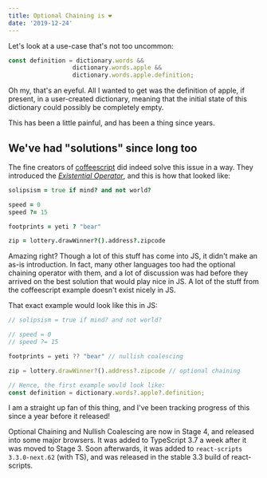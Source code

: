 ```yaml
---
title: Optional Chaining is ❤
date: '2019-12-24'
---
```


Let's look at a use-case that's not too uncommon:

```js
const definition = dictionary.words &&
                  dictionary.words.apple &&
                  dictionary.words.apple.definition;
```

Oh my, that's an eyeful. All I wanted to get was the definition of apple, if
present, in a user-created dictionary, meaning that the initial state of this
dictionary could possibly be completely empty.

This has been a little painful, and has been a thing since years.

## We've had "solutions" since long too

The fine creators of [coffeescript](https://coffeescript.org/) did indeed solve
this issue in a way. They introduced the [_Existential
Operator_](https://coffeescript.org/#existential-operator), and this is how that
looked like:

```coffeescript
solipsism = true if mind? and not world?

speed = 0
speed ?= 15

footprints = yeti ? "bear"

zip = lottery.drawWinner?().address?.zipcode
```

Amazing right? Though a lot of this stuff has come into JS, it didn't make an
as-is introduction. In fact, many other languages too had the optional chaining
operator with them, and a lot of discussion was had before they arrived on the
best solution that would play nice in JS. A lot of the stuff from the
coffeescript example doesn't exist nicely in JS.

That exact example would look like this in JS:

```js
// solipsism = true if mind? and not world?

// speed = 0
// speed ?= 15

footprints = yeti ?? "bear" // nullish coalescing

zip = lottery.drawWinner?().address?.zipcode // optional chaining

// Hence, the first example would look like:
const definition = dictionary.words?.apple?.definition;
```

I am a straight up fan of this thing, and I've been tracking progress of this
since a year before it released!

Optional Chaining and Nullish Coalescing are now in Stage 4, and released into
some major browsers. It was added to TypeScript 3.7 a week after it was moved to
Stage 3. Soon afterwards, it was added to `react-scripts 3.3.0-next.62` (with
TS), and was released in the stable 3.3 build of react-scripts.
